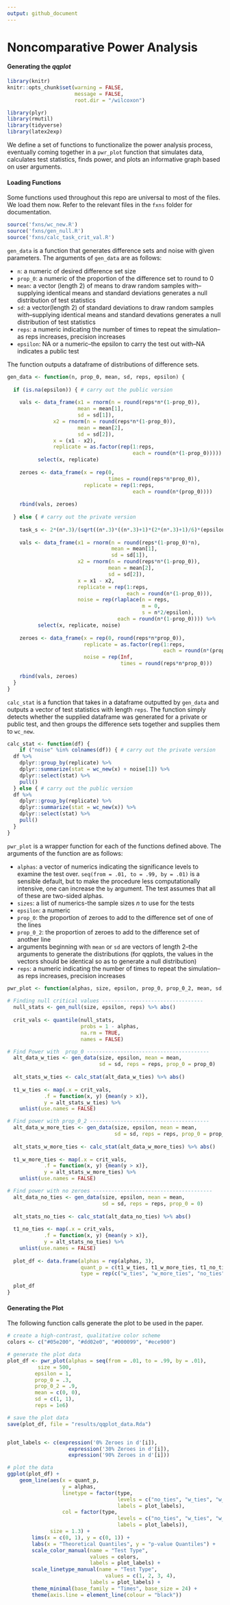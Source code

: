 ```yaml
---
output: github_document
---
```

# Noncomparative Power Analysis
#### Generating the *qqplot*

```r
library(knitr)
knitr::opts_chunk$set(warning = FALSE, 
                      message = FALSE,
                      root.dir = "/wilcoxon")
```

```r
library(plyr)
library(rmutil)
library(tidyverse)
library(latex2exp)
```

We define a set of functions to functionalize the power analysis process, eventually coming together in a `pwr_plot` function that simulates data, calculates test statistics, finds power, and plots an informative graph based on user arguments.

#### Loading Functions

Some functions used throughout this repo are universal to most of the files. We load them now. Refer to the relevant files in the `fxns` folder for documentation.

```r
source('fxns/wc_new.R')
source('fxns/gen_null.R')
source('fxns/calc_task_crit_val.R')
```

`gen_data` is a function that generates difference sets and noise with given parameters. The arguments of `gen_data` are as follows:

* `n`: a numeric of desired difference set size
* `prop_0`: a numeric of the proportion of the difference set to round to 0
* `mean`: a vector (length 2) of means to draw random samples with--supplying identical means and standard deviations generates a null distribution of test statistics
* `sd`: a vector(length 2) of standard deviations to draw random samples with--supplying identical means and standard devations generates a null distribution of test statistics
* `reps`: a numeric indicating the number of times to repeat the simulation--as reps increases, precision increases
* `epsilon`: NA or a numeric--the epsilon to carry the test out with--NA indicates a public test

The function outputs a dataframe of distributions of difference sets.

```r
gen_data <- function(n, prop_0, mean, sd, reps, epsilon) {
  
  if (is.na(epsilon)) { # carry out the public version
    
    vals <- data_frame(x1 = rnorm(n = round(reps*n*(1-prop_0)), 
                       mean = mean[1],
                       sd = sd[1]),
               x2 = rnorm(n = round(reps*n*(1-prop_0)), 
                       mean = mean[2],
                       sd = sd[2]),
               x = (x1 - x2),
               replicate = as.factor(rep(1:reps, 
                                         each = round(n*(1-prop_0))))) %>%
          select(x, replicate)
    
    zeroes <- data_frame(x = rep(0, 
                                 times = round(reps*n*prop_0)),
                         replicate = rep(1:reps, 
                                         each = round(n*(prop_0))))           
    
    rbind(vals, zeroes)
    
  } else { # carry out the private version
    
    task_s <- 2*(n*.3)/(sqrt((n*.3)*((n*.3)+1)*(2*(n*.3)+1)/6)*(epsilon)) 
    
    vals <- data_frame(x1 = rnorm(n = round(reps*(1-prop_0)*n), 
                                  mean = mean[1],
                                  sd = sd[1]),
                       x2 = rnorm(n = round(reps*n*(1-prop_0)), 
                                 mean = mean[2],
                                 sd = sd[2]),
                       x = x1 - x2,
                       replicate = rep(1:reps, 
                                       each = round(n*(1-prop_0))),
                       noise = rep(rlaplace(n = reps,
                                            m = 0,
                                            s = n*2/epsilon), 
                                    each = round(n*(1-prop_0)))) %>%
          select(x, replicate, noise)
     
    zeroes <- data_frame(x = rep(0, round(reps*n*prop_0)),
                         replicate = as.factor(rep(1:reps, 
                                                   each = round(n*(prop_0)))),
                         noise = rep(Inf, 
                                     times = round(reps*n*prop_0)))
    
    rbind(vals, zeroes)
  }
}
```

`calc_stat` is a function that takes in a dataframe outputted by `gen_data` and outputs a vector of test statistics with length `reps`. The function simply detects whether the supplied dataframe was generated for a private or public test, and then groups the difference sets together and supplies them to `wc_new`.

```r
calc_stat <- function(df) {
    if ("noise" %in% colnames(df)) { # carry out the private version
  df %>%
    dplyr::group_by(replicate) %>%
    dplyr::summarize(stat = wc_new(x) + noise[1]) %>%
    dplyr::select(stat) %>%
    pull()
  } else { # carry out the public version
  df %>% 
    dplyr::group_by(replicate) %>%
    dplyr::summarize(stat = wc_new(x)) %>% 
    dplyr::select(stat) %>%
    pull()
  }
}
```

`pwr_plot` is a wrapper function for each of the functions defined above. The arguments of the function are as follows:

* `alphas`: a vector of numerics indicating the significance levels to examine the test over. `seq(from = .01, to = .99, by = .01)` is a sensible default, but to make the procedure less computationally intensive, one can increase the `by` argument. The test assumes that all of these are two-sided alphas.
* `sizes`: a list of numerics-the sample sizes *n* to use for the tests
* `epsilon`: a numeric
* `prop_0`: the proportion of zeroes to add to the difference set of one of the lines
* `prop_0_2`: the proportion of zeroes to add to the difference set of another line
* arguments beginning with `mean` or `sd` are vectors of length 2--the arguments to generate the distributions (for qqplots, the values in the vectors should be identical so as to generate a null distribution)
* `reps`: a numeric indicating the number of times to repeat the simulation--as reps increases, precision increases

```r
pwr_plot <- function(alphas, size, epsilon, prop_0, prop_0_2, mean, sd, reps) {
 
# Finding null critical values ---------------------------------  
  null_stats <- gen_null(size, epsilon, reps) %>% abs()
  
  crit_vals <- quantile(null_stats, 
                        probs = 1 - alphas, 
                        na.rm = TRUE, 
                        names = FALSE)

# Find Power with  prop_0 ---------------------------------------- 
  alt_data_w_ties <- gen_data(size, epsilon, mean = mean, 
                              sd = sd, reps = reps, prop_0 = prop_0)
  
  alt_stats_w_ties <- calc_stat(alt_data_w_ties) %>% abs()
  
  t1_w_ties <- map(.x = crit_vals,
            .f = function(x, y) {mean(y > x)},
            y = alt_stats_w_ties) %>%
    unlist(use.names = FALSE)

# Find power with prop_0_2 ---------------------------------------
  alt_data_w_more_ties <- gen_data(size, epsilon, mean = mean, 
                                   sd = sd, reps = reps, prop_0 = prop_0_2)
  
  alt_stats_w_more_ties <- calc_stat(alt_data_w_more_ties) %>% abs()
  
  t1_w_more_ties <- map(.x = crit_vals,
            .f = function(x, y) {mean(y > x)},
            y = alt_stats_w_more_ties) %>%
    unlist(use.names = FALSE)

# Find power with no zeroes ---------------------------------------   
  alt_data_no_ties <- gen_data(size, epsilon, mean = mean, 
                               sd = sd, reps = reps, prop_0 = 0)
  
  alt_stats_no_ties <- calc_stat(alt_data_no_ties) %>% abs()
  
  t1_no_ties <- map(.x = crit_vals,
            .f = function(x, y) {mean(y > x)},
            y = alt_stats_no_ties) %>%
    unlist(use.names = FALSE)
  
  plot_df <- data.frame(alphas = rep(alphas, 3),
                        quant_p = c(t1_w_ties, t1_w_more_ties, t1_no_ties),
                        type = rep(c("w_ties", "w_more_ties", "no_ties"), each = length(alphas)))

  plot_df
}
```

#### Generating the Plot

The following function calls generate the plot to be used in the paper.

```r
# create a high-contrast, qualitative color scheme
colors <- c("#05e200", "#dd02e0", "#000099", "#ece900")

# generate the plot data
plot_df <- pwr_plot(alphas = seq(from = .01, to = .99, by = .01),
          size = 500,
         epsilon = 1,
         prop_0 = .3,
         prop_0_2 = .9,
         mean = c(0, 0),
         sd = c(1, 1),
         reps = 1e6)

# save the plot data
save(plot_df, file = "results/qqplot_data.Rda")


plot_labels <- c(expression('0% Zeroes in d'[i]),
                    expression('30% Zeroes in d'[i]),
                    expression('90% Zeroes in d'[i]))

# plot the data  
ggplot(plot_df) + 
    geom_line(aes(x = quant_p, 
                  y = alphas, 
                  linetype = factor(type, 
                                    levels = c("no_ties", "w_ties", "w_more_ties"),
                                    labels = plot_labels),
                  col = factor(type, 
                                    levels = c("no_ties", "w_ties", "w_more_ties"),
                                    labels = plot_labels)),
              size = 1.3) +
        lims(x = c(0, 1), y = c(0, 1)) +
        labs(x = "Theoretical Quantiles", y = "p-value Quantiles") +
        scale_color_manual(name = "Test Type",
                           values = colors,
                           labels = plot_labels) +
        scale_linetype_manual(name = "Test Type",
                                values = c(1, 2, 3, 4),
                           labels = plot_labels) +
        theme_minimal(base_family = "Times", base_size = 24) +
        theme(axis.line = element_line(colour = "black"))
```
